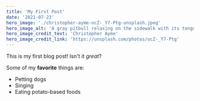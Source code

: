 ```yaml
---
title: 'My First Post'
date: '2021-07-23'
hero_image: './christopher-ayme-ocZ-_Y7-Ptg-unsplash.jpeg'
hero_image_alt: 'A gray pitbull relaxing on the sidewalk with its tongue hanging out'
hero_image_credit_text: 'Christopher Ayme'
hero_image_credit_link: 'https://unsplash.com/photos/ocZ-_Y7-Ptg'
---
```


This is my first blog post! Isn't it _great_?

Some of my **favorite** things are:

- Petting dogs
- Singing
- Eating potato-based foods

